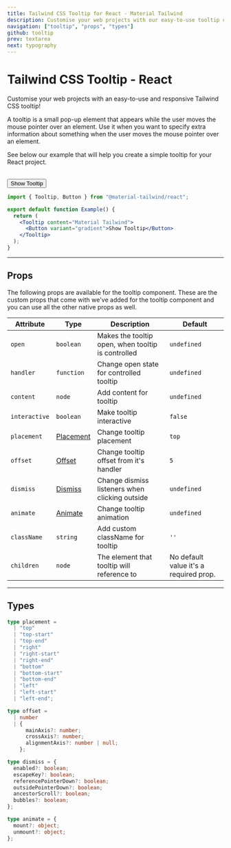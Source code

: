 ```yaml
---
title: Tailwind CSS Tooltip for React - Material Tailwind
description: Customise your web projects with our easy-to-use tooltip component for Tailwind CSS and React using Material Design guidelines.
navigation: ["tooltip", "props", "types"]
github: tooltip
prev: textarea
next: typography
---
```


# Tailwind CSS Tooltip - React

Customise your web projects with an easy-to-use and responsive Tailwind CSS tooltip!

A tooltip is a small pop-up element that appears while the user moves the mouse pointer over an element. Use it when you want to specify extra information about something when the user moves the mouse pointer over an element.

See below our example that will help you create a simple tooltip for your React project.

<br />
<ComponentDemo id="tooltip">
  <Tooltip content="Material Tailwind">
    <Button variant="gradient">Show Tooltip</Button>
  </Tooltip>
</ComponentDemo>

```jsx
import { Tooltip, Button } from "@material-tailwind/react";

export default function Example() {
  return (
    <Tooltip content="Material Tailwind">
      <Button variant="gradient">Show Tooltip</Button>
    </Tooltip>
  );
}
```

---

## Props

<span id="props" className="scroll-mt-48" />
The following props are available for the tooltip component. These are the custom
props that come with we've added for the tooltip component and you can use all the
other native props as well.

| Attribute     | Type                        | Description                                        | Default                                |
| ------------- | --------------------------- | -------------------------------------------------- | -------------------------------------- |
| `open`        | <Code small>boolean</Code>  | Makes the tooltip open, when tooltip is controlled | <Code small>undefined</Code>           |
| `handler`     | <Code small>function</Code> | Change open state for controlled tooltip           | <Code small>undefined</Code>           |
| `content`     | <Code small>node</Code>     | Add content for tooltip                            | <Code small>undefined</Code>           |
| `interactive` | <Code small>boolean</Code>  | Make tooltip interactive                           | <Code small>false</Code>               |
| `placement`   | [Placement](#types)         | Change tooltip placement                           | <Code small>top</Code>                 |
| `offset`      | [Offset](#types)            | Change tooltip offset from it's handler            | <Code small>5</Code>                   |
| `dismiss`     | [Dismiss](#types)           | Change dismiss listeners when clicking outside     | <Code small>undefined</Code>           |
| `animate`     | [Animate](#types)           | Change tooltip animation                           | <Code small>undefined</Code>           |
| `className`   | <Code small>string</Code>   | Add custom className for tooltip                   | `''`                                   |
| `children`    | <Code small>node</Code>     | The element that tooltip will reference to         | No default value it's a required prop. |

---

## Types

<span id="types" className="scroll-mt-48" />

```ts
type placement =
  | "top"
  | "top-start"
  | "top-end"
  | "right"
  | "right-start"
  | "right-end"
  | "bottom"
  | "bottom-start"
  | "bottom-end"
  | "left"
  | "left-start"
  | "left-end";
```

```ts
type offset =
  | number
  | {
      mainAxis?: number;
      crossAxis?: number;
      alignmentAxis?: number | null;
    };
```

```ts
type dismiss = {
  enabled?: boolean;
  escapeKey?: boolean;
  referencePointerDown?: boolean;
  outsidePointerDown?: boolean;
  ancestorScroll?: boolean;
  bubbles?: boolean;
};
```

```ts
type animate = {
  mount?: object;
  unmount?: object;
};
```
